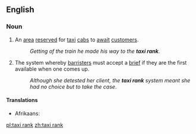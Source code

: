 ==English==

===Noun===
{{en-noun}}

# An [[area]] [[reserved]] for [[taxi]] [[cabs]] to [[await]] [[customer]]s.
#: ''Getting of the train he made his way to the '''taxi rank'''''.
# {{British}} The system whereby [[barrister]]s must accept a [[brief]] if they are the first available when one comes up.
#: ''Although she detested her client, the '''taxi rank''' system meant she had no choice but to take the case''.

====Translations====
{{checktrans-top}}
* Afrikaans: {{t|af|kombikraal}}
{{trans-mid}}
{{trans-bottom}}

[[pl:taxi rank]]
[[zh:taxi rank]]
